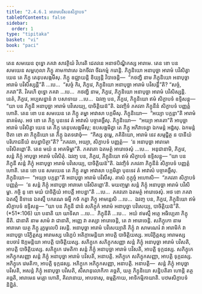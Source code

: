 ```yaml
---
title: "2.4.6.1 អារាមបវិសនសិក្ខាបទ"
tableOfContents: false
sidebar:
  order: 1
type: "tipitaka"
basket: "vi"
book: "paci"
---
```



<DynamicBreadcrumb />

<Division number="1021" book="paci">

<Paragraph number="3087" book="paci">
តេន សមយេន ពុទ្ធោ ភគវា សាវត្ថិយំ វិហរតិ ជេតវនេ អនាថបិណ្ឌិកស្ស អារាមេ. តេន ខោ បន សមយេន សម្ពហុលា ភិក្ខូ គាមកាវាសេ ឯកចីវរា ចីវរកម្មំ ករោន្តិ. ភិក្ខុនិយោ អនាបុច្ឆា អារាមំ បវិសិត្វា យេន តេ ភិក្ខូ តេនុបសង្កមឹសុ. ភិក្ខូ ឧជ្ឈាយន្តិ ខិយ្យន្តិ វិបាចេន្តិ—  “កថញ្ហិ នាម ភិក្ខុនិយោ អនាបុច្ឆា អារាមំ បវិសិស្សន្តី”តិ …បេ…  “សច្ចំ កិរ, ភិក្ខវេ, ភិក្ខុនិយោ អនាបុច្ឆា អារាមំ បវិសន្តី”តិ? “សច្ចំ, ភគវា”តិ. វិគរហិ ពុទ្ធោ ភគវា …បេ…  កថញ្ហិ នាម, ភិក្ខវេ, ភិក្ខុនិយោ អនាបុច្ឆា អារាមំ បវិសិស្សន្តិ. នេតំ, ភិក្ខវេ, អប្បសន្នានំ វា បសាទាយ …បេ…  ឯវញ្ច បន, ភិក្ខវេ, ភិក្ខុនិយោ ឥមំ សិក្ខាបទំ ឧទ្ទិសន្តុ—
</Paragraph>

<Paragraph number="3088" book="paci">
<Emphasis>“យា បន ភិក្ខុនី អនាបុច្ឆា អារាមំ បវិសេយ្យ, បាចិត្តិយន៑”</Emphasis>តិ.
</Paragraph>

<Paragraph number="3089" book="paci">
ឯវញ្ចិទំ ភគវតា ភិក្ខុនីនំ សិក្ខាបទំ បញ្ញត្តំ ហោតិ.
</Paragraph>

</Division>
<Division number="1022" book="paci">

<Paragraph number="3090" book="paci">
តេន ខោ បន សមយេន តេ ភិក្ខូ តម្ហា អាវាសា បក្កមឹសុ. ភិក្ខុនិយោ—  “អយ្យា បក្កន្តា”តិ អារាមំ នាគមំសុ. អថ ខោ តេ ភិក្ខូ បុនទេវ តំ អាវាសំ បច្ចាគច្ឆឹសុ. ភិក្ខុនិយោ—  “អយ្យា អាគតា”តិ អាបុច្ឆា អារាមំ បវិសិត្វា យេន តេ ភិក្ខូ តេនុបសង្កមឹសុ; ឧបសង្កមិត្វា តេ ភិក្ខូ អភិវាទេត្វា ឯកមន្តំ អដ្ឋំសុ. ឯកមន្តំ ឋិតា ខោ តា ភិក្ខុនិយោ តេ ភិក្ខូ ឯតទវោចុំ—  “កិស្ស តុម្ហេ, ភគិនិយោ, អារាមំ នេវ សម្មជ្ជិត្ថ ន បានីយំ បរិភោជនីយំ ឧបដ្ឋាបិត្ថា”តិ? “ភគវតា, អយ្យា, សិក្ខាបទំ បញ្ញត្តំ—  ‘ន អនាបុច្ឆា អារាមោ បវិសិតព្ពោ’តិ. តេន មយំ ន អាគមិម្ហា”តិ. ភគវតោ ឯតមត្ថំ អារោចេសុំ …បេ…  អនុជានាមិ, ភិក្ខវេ, សន្តំ ភិក្ខុំ អាបុច្ឆា អារាមំ បវិសិតុំ. ឯវញ្ច បន, ភិក្ខវេ, ភិក្ខុនិយោ ឥមំ សិក្ខាបទំ ឧទ្ទិសន្តុ—
</Paragraph>

<Paragraph number="3091" book="paci">
<Emphasis>“យា បន ភិក្ខុនី សន្តំ ភិក្ខុំ អនាបុច្ឆា អារាមំ បវិសេយ្យ, បាចិត្តិយន៑”</Emphasis>តិ.
</Paragraph>

<Paragraph number="3092" book="paci">
ឯវញ្ចិទំ ភគវតា ភិក្ខុនីនំ សិក្ខាបទំ បញ្ញត្តំ ហោតិ.
</Paragraph>

</Division>
<Division number="1023" book="paci">

<Paragraph number="3093" book="paci">
តេន ខោ បន សមយេន តេ ភិក្ខូ តម្ហា អាវាសា បក្កមិត្វា បុនទេវ តំ អាវាសំ បច្ចាគច្ឆឹសុ. ភិក្ខុនិយោ—  “អយ្យា បក្កន្តា”តិ អនាបុច្ឆា អារាមំ បវិសឹសុ. តាសំ កុក្កុច្ចំ អហោសិ—  “ភគវតា សិក្ខាបទំ បញ្ញត្តំ—  ‘ន សន្តំ ភិក្ខុំ អនាបុច្ឆា អារាមោ បវិសិតព្ពោ’តិ. មយញ្ចម្ហា សន្តំ ភិក្ខុំ អនាបុច្ឆា អារាមំ បវិសិម្ហា. កច្ចិ នុ ខោ មយំ បាចិត្តិយំ អាបត្តឹ អាបន្នា”តិ …បេ…  ភគវតោ ឯតមត្ថំ អារោចេសុំ. អថ ខោ ភគវា ឯតស្មឹ និទានេ ឯតស្មឹ បករណេ ធម្មឹ កថំ កត្វា ភិក្ខូ អាមន្តេសិ …បេ…  ឯវញ្ច បន, ភិក្ខវេ, ភិក្ខុនិយោ ឥមំ សិក្ខាបទំ ឧទ្ទិសន្តុ—
</Paragraph>

</Division>
<Division number="1024" book="paci">

<Paragraph number="3094" book="paci">
<Emphasis>“យា បន ភិក្ខុនី ជានំ សភិក្ខុកំ អារាមំ អនាបុច្ឆា បវិសេយ្យ, បាចិត្តិយន៑”</Emphasis>តិ. (*51*:<Emphasis>106</Emphasis>)
</Paragraph>

</Division>
<Division number="1025" book="paci">

<Paragraph number="3095" book="paci">
<Emphasis>យា បនា</Emphasis>តិ យា យាទិសា …បេ…  <Emphasis>ភិក្ខុនី</Emphasis>តិ …បេ…  អយំ ឥមស្មឹ អត្ថេ អធិប្បេតា ភិក្ខុនីតិ.
</Paragraph>

<Paragraph number="3096" book="paci">
<Emphasis>ជានាតិ</Emphasis> នាម សាមំ វា ជានាតិ, អញ្ញេ វា តស្សា អារោចេន្តិ, តេ វា អារោចេន្តិ.
</Paragraph>

<Paragraph number="3097" book="paci">
<Emphasis>សភិក្ខុកោ</Emphasis> នាម អារាមោ យត្ថ ភិក្ខូ រុក្ខមូលេបិ វសន្តិ.
</Paragraph>

<Paragraph number="3098" book="paci">
<Emphasis>អនាបុច្ឆា អារាមំ បវិសេយ្យា</Emphasis>តិ ភិក្ខុំ វា សាមណេរំ វា អារាមិកំ វា អនាបុច្ឆា បរិក្ខិត្តស្ស អារាមស្ស បរិក្ខេបំ អតិក្កាមេន្តិយា អាបត្តិ បាចិត្តិយស្ស. អបរិក្ខិត្តស្ស អារាមស្ស ឧបចារំ ឱក្កមន្តិយា អាបត្តិ បាចិត្តិយស្ស.
</Paragraph>

</Division>
<Division number="1026" book="paci">

<Paragraph number="3099" book="paci">
សភិក្ខុកេ សភិក្ខុកសញ្ញា សន្តំ ភិក្ខុំ អនាបុច្ឆា អារាមំ បវិសតិ, អាបត្តិ បាចិត្តិយស្ស. សភិក្ខុកេ វេមតិកា សន្តំ ភិក្ខុំ អនាបុច្ឆា អារាមំ បវិសតិ, អាបត្តិ ទុក្កដស្ស. សភិក្ខុកេ អភិក្ខុកសញ្ញា សន្តំ ភិក្ខុំ អនាបុច្ឆា អារាមំ បវិសតិ, អនាបត្តិ.
</Paragraph>

<Paragraph number="3100" book="paci">
អភិក្ខុកេ សភិក្ខុកសញ្ញា, អាបត្តិ ទុក្កដស្ស. អភិក្ខុកេ វេមតិកា, អាបត្តិ ទុក្កដស្ស. អភិក្ខុកេ អភិក្ខុកសញ្ញា, អនាបត្តិ.
</Paragraph>

</Division>
<Division number="1027" book="paci">

<Paragraph number="3101" book="paci">
អនាបត្តិ—  សន្តំ ភិក្ខុំ អាបុច្ឆា បវិសតិ, អសន្តំ ភិក្ខុំ អនាបុច្ឆា បវិសតិ, សីសានុលោកិកា គច្ឆតិ, យត្ថ ភិក្ខុនិយោ សន្និបតិតា ហោន្តិ តត្ថ គច្ឆតិ, អារាមេន មគ្គោ ហោតិ, គិលានាយ, អាបទាសុ, ឧម្មត្តិកាយ, អាទិកម្មិកាយាតិ.

</Paragraph>
</Division>

<Paragraph number="3102" type="center" book="paci">
បឋមសិក្ខាបទំ និដ្ឋិតំ.
</Paragraph>